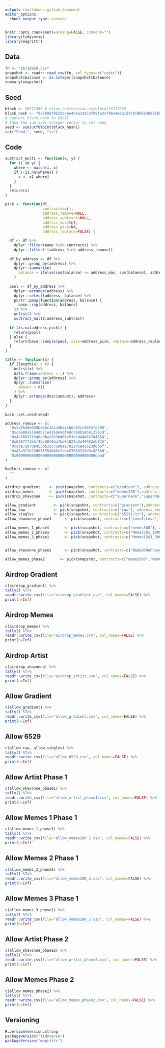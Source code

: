```yaml
---
output: rmarkdown::github_document
editor_options: 
  chunk_output_type: console
---
```


<!-- README.md is generated from README.Rmd. Please edit that file -->

```r
knitr::opts_chunk$set(warning=FALSE, comment="")
library(tidyverse)
library(magrittr)
```

## Data
```r
fn <- "16710969.csv"
snapshot <- readr::read_csv(fn, col_types=c("ccdcc"))
snapshot$balance <- as.integer(snapshot$balance)
summary(snapshot)
```

## Seed
```r
block <- 16711269 # https://etherscan.io/block/16711269
block_hash <- "0x2598f0b22aa6e4d6a1415df69fa2af96e4a8a1542bf88d646995b5dd674e2258"
# Convert block hash to ASCII
# Take the sum over integer vector to set seed
seed <- sum(utf8ToInt(block_hash))
cat("Seed:", seed, "\n")
```

## Code
```r
subtract_multi <- function(x, y) {
  for (i in y) {
    where <- match(i, x)
    if (!is.na(where)) {
      x <- x[-where]
    }
  }
  return(x)
}

pick <- function(df,
                 contracts=c(),
                 address_remove=NULL,
                 address_subtract=NULL,
                 address_max=Inf,
                 address_pick=NA,
                 address_replace=FALSE) {

  df <- df %>%
    dplyr::filter(name %in% contracts) %>%
    dplyr::filter(!(address %in% address_remove))
  
  df_by_address <- df %>%
    dplyr::group_by(address) %>%
    dplyr::summarise(
      balance = ifelse(sum(balance) <= address_max, sum(balance), address_max)
    )
  
  pool <- df_by_address %>%
    dplyr::arrange(address) %>%
    dplyr::select(address, balance) %>%
    purrr::pmap(function(address, balance) {
      base::rep(address, balance)
    }) %>%
    unlist() %>%
    subtract_multi(address_subtract)
  
  if (is.na(address_pick)) {
    return(pool)
  } else {
    return(base::sample(pool, size=address_pick, replace=address_replace))
  }
}

tally <- function(x) {
  if (length(x) > 0) {
    unlist(x) %>%
    data.frame(address = .) %>%
    dplyr::group_by(address) %>%
    dplyr::summarise(
      amount = n()
    ) %>%
    dplyr::arrange(desc(amount), address)
  }
}
```

```r
base::set.seed(seed)

address_remove <- c(
  "0x3a3548e060be10c2614d0a4cb0c03cc9093fd799",
  "0xc6400a5584db71e41b0e5dfbdc769b54b91256cd",
  "0x4b76837f8d8ad0a28590d06e53dcd44b6b7d4554",
  "0x0887773b5f43c58f0da7bd0402fc2d49482eb845",
  "0xcda72070e455bb31c7690a170224ce43623d0b6f",
  "0x41a322b28d0ff354040e2cbc676f0320d8c8850d",
  "0x000000000000000000000000000000000000dead"
)

hodlers_remove <- c(
  ""
)

airdrop_gradient    <- pick(snapshot, contracts=c("gradient"), address_pick=2,address_max=1)
airdrop_memes       <- pick(snapshot, contracts=c("memes500"),address_remove=address_remove, address_pick=24,address_max=1)
airdrop_shavonne    <- pick(snapshot, contracts=c("SuperRare","SuperRare2","SuperRare3","SuperRare4","AccelerateArt","Foundation","ConcealedEmotions"), address_remove=address_remove,address_max=1)

allow_gradient        <- pick(snapshot, contracts=c("gradient"),address_subtract=airdrop_gradient, address_max=1)
allow_raw             <- pick(snapshot, contracts=c("raw"), address_remove=address_remove,address_max=1)
allow_singles         <- pick(snapshot, contracts=c("65291/1s"), address_remove=address_remove,address_max=1)
allow_shavonne_phase1      <- pick(snapshot, contracts=c("LoveIsLove","ByProxy","NiftyGateway1","NiftyGateway2"), address_remove=address_remove, address_subtract=airdrop_shavonne,address_max=1)

allow_memes_1_phase1       <- pick(snapshot, contracts=c("memes500"), address_remove=address_remove, address_subtract=airdrop_memes,address_pick=200,address_max=1)
allow_memes_2_phase1       <- pick(snapshot, contracts=c("Memes501_1000","Memes1001_1500"), address_remove=address_remove, address_subtract = c(airdrop_memes, allow_memes_1_phase1),address_pick=200,address_max=1)
allow_memes_3_phase1       <- pick(snapshot, contracts=c("Memes1501_3000"), address_remove=address_remove, address_subtract = c(airdrop_memes, allow_memes_1_phase1, allow_memes_2_phase1),address_pick=200,address_max=1)


allow_shavonne_phase2      <- pick(snapshot, contracts=c("B&B&ODNAPhase2","B&ODNAPhase3"), address_remove=address_remove, address_subtract=allow_shavonne_phase1,address_max=1)

allow_memes_phase2       <- pick(snapshot, contracts=c("memes500","Memes501_1000"), address_remove=address_remove, address_subtract = c(airdrop_memes, allow_memes_1_phase1, allow_memes_2_phase1, allow_memes_3_phase1),address_max=1)
```


## Airdrop Gradient
```r
c(airdrop_gradient) %>%
tally() %T>%
readr::write_csv(file="airdrop_gradient.csv", col_names=FALSE) %>%
print(n=Inf)
```

## Airdrop Memes
```r
c(airdrop_memes) %>%
tally() %T>%
readr::write_csv(file="airdrop_memes.csv", col_names=FALSE) %>%
print(n=Inf)
```


## Airdrop Artist
```r
c(airdrop_shavonne) %>%
tally() %T>%
readr::write_csv(file="airdrop_artist.csv", col_names=FALSE) %>%
print(n=Inf)
```


## Allow Gradient
```r
c(allow_gradient) %>%
tally() %T>%
readr::write_csv(file="allow_gradient.csv", col_names=FALSE) %>%
print(n=Inf)
```

## Allow 6529
```r
c(allow_raw, allow_singles) %>%
tally() %T>%
readr::write_csv(file="allow_6529.csv", col_names=FALSE) %>%
print(n=Inf)
```


## Allow Artist Phase 1
```r
c(allow_shavonne_phase1) %>%
tally() %T>%
readr::write_csv(file="allow_artist_phase1.csv", col_names=FALSE) %>%
print(n=Inf)
```

## Allow Memes 1 Phase 1
```r
c(allow_memes_1_phase1) %>%
tally() %T>%
readr::write_csv(file="allow_memes200_1.csv", col_names=FALSE) %>%
print(n=Inf)
```

## Allow Memes 2 Phase 1
```r
c(allow_memes_2_phase1) %>%
tally() %T>%
readr::write_csv(file="allow_memes200_2.csv", col_names=FALSE) %>%
print(n=Inf)
```

## Allow Memes 3 Phase 1
```r
c(allow_memes_3_phase1) %>%
tally() %T>%
readr::write_csv(file="allow_memes200_3.csv", col_names=FALSE) %>%
print(n=Inf)
```


## Allow Artist Phase 2
```r
c(allow_shavonne_phase2) %>%
tally() %T>%
readr::write_csv(file="allow_artist_phase2.csv", col_names=FALSE) %>%
print(n=Inf)
```

## Allow Memes Phase 2
```r
c(allow_memes_phase2) %>%
tally() %T>%
readr::write_csv(file="allow_memes_phase2.csv", col_names=FALSE) %>%
print(n=Inf)
```



## Versioning
```r
R.version$version.string
packageVersion("tidyverse")
packageVersion("magrittr")
```
